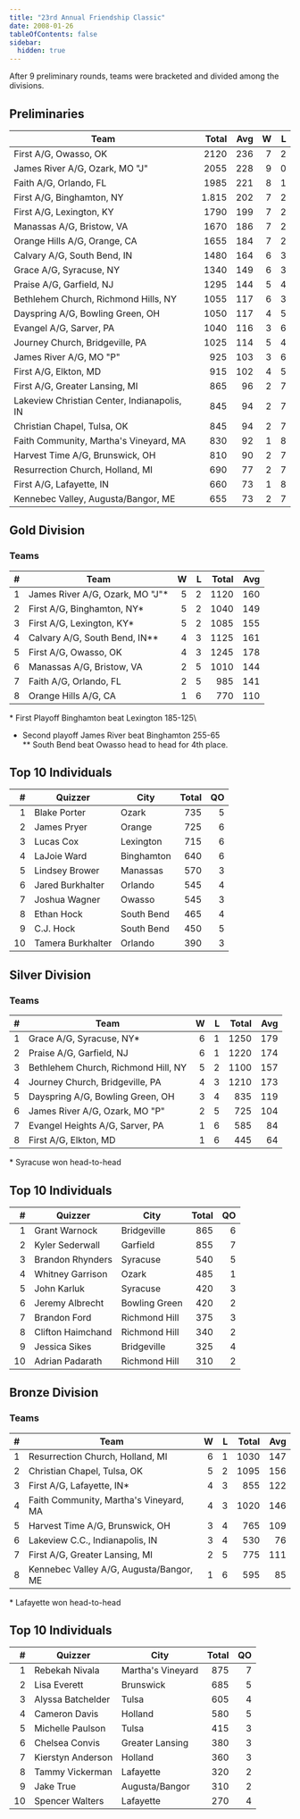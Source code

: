 ```yaml
---
title: "23rd Annual Friendship Classic"
date: 2008-01-26
tableOfContents: false
sidebar:
  hidden: true
---
```


After 9 preliminary rounds, teams were bracketed and divided among the divisions.

## Preliminaries

| Team                                        | Total |  Avg |    W |    L |
| ------------------------------------------- | ----: | ---: | ---: | ---: |
| First A/G, Owasso, OK                       |  2120 |  236 |    7 |    2 |
| James River A/G, Ozark, MO "J"              |  2055 |  228 |    9 |    0 |
| Faith A/G, Orlando, FL                      |  1985 |  221 |    8 |    1 |
| First A/G, Binghamton, NY                   | 1.815 |  202 |    7 |    2 |
| First A/G, Lexington, KY                    |  1790 |  199 |    7 |    2 |
| Manassas A/G, Bristow, VA                   |  1670 |  186 |    7 |    2 |
| Orange Hills A/G, Orange, CA                |  1655 |  184 |    7 |    2 |
| Calvary A/G, South Bend, IN                 |  1480 |  164 |    6 |    3 |
| Grace A/G, Syracuse, NY                     |  1340 |  149 |    6 |    3 |
| Praise A/G, Garfield, NJ                    |  1295 |  144 |    5 |    4 |
| Bethlehem Church, Richmond Hills, NY        |  1055 |  117 |    6 |    3 |
| Dayspring A/G, Bowling Green, OH            |  1050 |  117 |    4 |    5 |
| Evangel A/G, Sarver, PA                     |  1040 |  116 |    3 |    6 |
| Journey Church, Bridgeville, PA             |  1025 |  114 |    5 |    4 |
| James River A/G, MO "P"                     |   925 |  103 |    3 |    6 |
| First A/G, Elkton, MD                       |   915 |  102 |    4 |    5 |
| First A/G, Greater Lansing, MI              |   865 |   96 |    2 |    7 |
| Lakeview Christian Center, Indianapolis, IN |   845 |   94 |    2 |    7 |
| Christian Chapel, Tulsa, OK                 |   845 |   94 |    2 |    7 |
| Faith Community, Martha's Vineyard, MA      |   830 |   92 |    1 |    8 |
| Harvest Time A/G, Brunswick, OH             |   810 |   90 |    2 |    7 |
| Resurrection Church, Holland, MI            |   690 |   77 |    2 |    7 |
| First A/G, Lafayette, IN                    |   660 |   73 |    1 |    8 |
| Kennebec Valley, Augusta/Bangor, ME         |   655 |   73 |    2 |    7 |

## Gold Division

### Teams

|    # | Team                            |    W |    L | Total |  Avg |
| ---: | ------------------------------- | ---: | ---: | ----: | ---: |
|    1 | James River A/G, Ozark, MO "J"* |    5 |    2 |  1120 |  160 |
|    2 | First A/G, Binghamton, NY*      |    5 |    2 |  1040 |  149 |
|    3 | First A/G, Lexington, KY*       |    5 |    2 |  1085 |  155 |
|    4 | Calvary A/G, South Bend, IN**   |    4 |    3 |  1125 |  161 |
|    5 | First A/G, Owasso, OK           |    4 |    3 |  1245 |  178 |
|    6 | Manassas A/G, Bristow, VA       |    2 |    5 |  1010 |  144 |
|    7 | Faith A/G, Orlando, FL          |    2 |    5 |   985 |  141 |
|    8 | Orange Hills A/G, CA            |    1 |    6 |   770 |  110 |

\* First Playoff Binghamton beat Lexington 185-125\
* Second playoff James River beat Binghamton 255-65\
\*\* South Bend beat Owasso head to head for 4th place.

## Top 10 Individuals

|    # | Quizzer           | City       | Total |   QO |
| ---: | ----------------- | ---------- | ----: | ---: |
|    1 | Blake Porter      | Ozark      |   735 |    5 |
|    2 | James Pryer       | Orange     |   725 |    6 |
|    3 | Lucas Cox         | Lexington  |   715 |    6 |
|    4 | LaJoie Ward       | Binghamton |   640 |    6 |
|    5 | Lindsey Brower    | Manassas   |   570 |    3 |
|    6 | Jared Burkhalter  | Orlando    |   545 |    4 |
|    7 | Joshua Wagner     | Owasso     |   545 |    3 |
|    8 | Ethan Hock        | South Bend |   465 |    4 |
|    9 | C.J. Hock         | South Bend |   450 |    5 |
|   10 | Tamera Burkhalter | Orlando    |   390 |    3 |

## Silver Division

### Teams

|    # | Team                                |    W |    L | Total |  Avg |
| ---: | ----------------------------------- | ---: | ---: | ----: | ---: |
|    1 | Grace A/G, Syracuse, NY*            |    6 |    1 |  1250 |  179 |
|    2 | Praise A/G, Garfield, NJ            |    6 |    1 |  1220 |  174 |
|    3 | Bethlehem Church, Richmond Hill, NY |    5 |    2 |  1100 |  157 |
|    4 | Journey Church, Bridgeville, PA     |    4 |    3 |  1210 |  173 |
|    5 | Dayspring A/G, Bowling Green, OH    |    3 |    4 |   835 |  119 |
|    6 | James River A/G, Ozark, MO "P"      |    2 |    5 |   725 |  104 |
|    7 | Evangel Heights A/G, Sarver, PA     |    1 |    6 |   585 |   84 |
|    8 | First A/G, Elkton, MD               |    1 |    6 |   445 |   64 |

\* Syracuse won head-to-head

## Top 10 Individuals

|    # | Quizzer           | City          | Total |   QO |
| ---: | ----------------- | ------------- | ----: | ---: |
|    1 | Grant Warnock     | Bridgeville   |   865 |    6 |
|    2 | Kyler Sederwall   | Garfield      |   855 |    7 |
|    3 | Brandon Rhynders  | Syracuse      |   540 |    5 |
|    4 | Whitney Garrison  | Ozark         |   485 |    1 |
|    5 | John Karluk       | Syracuse      |   420 |    3 |
|    6 | Jeremy Albrecht   | Bowling Green |   420 |    2 |
|    7 | Brandon Ford      | Richmond Hill |   375 |    3 |
|    8 | Clifton Haimchand | Richmond Hill |   340 |    2 |
|    9 | Jessica Sikes     | Bridgeville   |   325 |    4 |
|   10 | Adrian Padarath   | Richmond Hill |   310 |    2 |

## Bronze Division

### Teams

|    # | Team                                    |    W |    L | Total |  Avg |
| ---: | --------------------------------------- | ---: | ---: | ----: | ---: |
|    1 | Resurrection Church, Holland, MI        |    6 |    1 |  1030 |  147 |
|    2 | Christian Chapel, Tulsa, OK             |    5 |    2 |  1095 |  156 |
|    3 | First A/G, Lafayette, IN*               |    4 |    3 |   855 |  122 |
|    4 | Faith Community, Martha's Vineyard, MA  |    4 |    3 |  1020 |  146 |
|    5 | Harvest Time A/G, Brunswick, OH         |    3 |    4 |   765 |  109 |
|    6 | Lakeview C.C., Indianapolis, IN         |    3 |    4 |   530 |   76 |
|    7 | First A/G, Greater Lansing, MI          |    2 |    5 |   775 |  111 |
|    8 | Kennebec Valley A/G, Augusta/Bangor, ME |    1 |    6 |   595 |   85 |

\* Lafayette won head-to-head

## Top 10 Individuals

|    # | Quizzer           | City              | Total |   QO |
| ---: | ----------------- | ----------------- | ----: | ---: |
|    1 | Rebekah Nivala    | Martha's Vineyard |   875 |    7 |
|    2 | Lisa Everett      | Brunswick         |   685 |    5 |
|    3 | Alyssa Batchelder | Tulsa             |   605 |    4 |
|    4 | Cameron Davis     | Holland           |   580 |    5 |
|    5 | Michelle Paulson  | Tulsa             |   415 |    3 |
|    6 | Chelsea Convis    | Greater Lansing   |   380 |    3 |
|    7 | Kierstyn Anderson | Holland           |   360 |    3 |
|    8 | Tammy Vickerman   | Lafayette         |   320 |    2 |
|    9 | Jake True         | Augusta/Bangor    |   310 |    2 |
|   10 | Spencer Walters   | Lafayette         |   270 |    4 |

